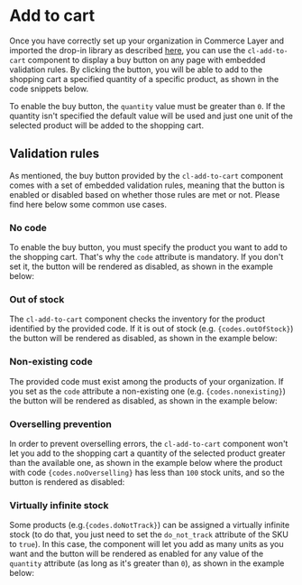 
<Meta
  title={meta.title}
  argTypes={meta.argTypes}
/>

# Add to cart

Once you have correctly set up your organization in Commerce Layer and imported the drop-in library as described [here](?path=/docs/getting-started--page), you can use the `cl-add-to-cart` component to display a buy button on any page with embedded validation rules. By clicking the button, you will be able to add to the shopping cart a specified quantity of a specific product, as shown in the code snippets below.

To enable the buy button, the `quantity` value must be greater than `0`. If the quantity isn't specified the default value will be used and just one unit of the selected product will be added to the shopping cart.

<Canvas withSource="open">
  <Story story={Basic} name="Basic" />
</Canvas>

<ArgsTable story="Basic" />

## Validation rules

As mentioned, the buy button provided by the `cl-add-to-cart` component comes with a set of embedded validation rules, meaning that the button is enabled or disabled based on whether those rules are met or not. Please find here below some common use cases.

### No code

To enable the buy button, you must specify the product you want to add to the shopping cart. That's why the `code` attribute is mandatory. If you don't set it, the button will be rendered as disabled, as shown in the example below:

<Canvas withSource="open">
  <Story story={WithoutAttributes} name="No code" />
</Canvas>

### Out of stock

<p>
The <code>cl-add-to-cart</code> component checks the inventory for the product identified by the provided code. If it is out of stock (e.g. <code>{codes.outOfStock}</code>) the button will be rendered as disabled, as shown in the example below:
</p>

<Canvas withSource="open">
  <Story story={OutOfStock} name="Out of stock" />
</Canvas>

### Non-existing code

<p>
The provided code must exist among the products of your organization. If you set as the <code>code</code> attribute a non-existing one (e.g. <code>{codes.nonexisting}</code>) the button will be rendered as disabled, as shown in the example below:
</p>

<Canvas withSource="open">
  <Story story={Nonexisting} name="Non-existing code" />
</Canvas>

### Overselling prevention

<p>
  In order to prevent overselling errors, the <code>cl-add-to-cart</code> component won't let you add to the shopping cart a quantity of the selected product greater than the available one, as shown in the example below where the product with code <code>{codes.noOverselling}</code> has less than <code>100</code> stock units, and so the button is rendered as disabled:
</p>

<Canvas withSource="open">
  <Story story={NoOverselling} name="Overselling prevention" />
</Canvas>

### Virtually infinite stock

<p>
  Some products (e.g.<code>{codes.doNotTrack}</code>) can be assigned a virtually infinite stock (to do that, you just need to set the <code>do_not_track</code> attribute of the SKU to <code>true</code>). In this case, the component will let you add as many units as you want and the button will be rendered as enabled for any value of the  <code>quantity</code> attribute (as long as it's greater than  <code>0</code>), as shown in the example below:
</p>

<Canvas withSource="open">
  <Story story={DoNotTrack} name="Virtually infinite stock" />
</Canvas>
